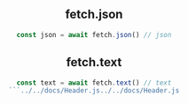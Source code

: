 
<Header root='../../' selected="standard/fetch" />

## fetch.json
```typescript
const json = await fetch.json() // json
```

## fetch.text
```typescript
const text = await fetch.text() // text
```../../docs/Header.js../../docs/Header.js